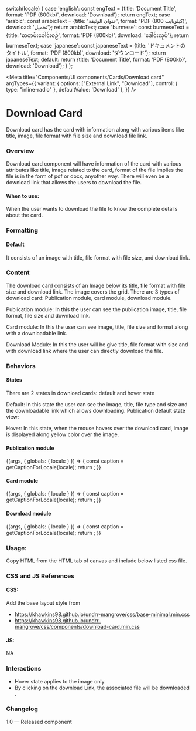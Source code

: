 
  switch(locale) {
    case 'english': const engText = {title: 'Document Title', format: 'PDF (800kb)', download: 'Download'}; return engText;
    case 'arabic': const arabicText = {title: 'عنوان الوثيقة', format: 'PDF (800 كيلوبايت)', download: 'تحميل'}; return arabicText;
    case 'burmese': const burmeseText = {title: 'စာတမ်းခေါင်းစဉ်', format: 'PDF (800kb)', download: 'ဒေါင်းလုပ်'}; return burmeseText;
    case 'japanese': const japaneseText = {title: 'ドキュメントのタイトル', format: 'PDF (800kb)', download: 'ダウンロード'}; return japaneseText;
    default:
      return {title: 'Document Title', format: 'PDF (800kb)', download: 'Download'};
  }
};

<Meta title="Components/UI components/Cards/Download card"
  argTypes={{
    variant: {
      options: ["External Link", "Download"],
      control: { type: "inline-radio" },
      defaultValue: 'Download'
    },
  }}
/>

# Download Card

Download card has the card with information along with various items like title, image, file format with file size and download file link.

### Overview

Download card component will have information of the card with various attributes like title, image related to the card, format of the file implies the file is in the form of pdf or docx, anyother way. There will even be a download link that allows the users to download the file.

#### When to use:
When the user wants to download the file to know the complete details about the card.

### Formatting
#### Default

It consists of an image with title, file format with file size, and download link.

### Content
The download card consists of an Image below its title, file format with file size and download link. The image covers the grid. There are 3 types of download card: Publication module, card module, download module.

Publication module: In this the user can see the publication image, title, file format, file size and download link.

Card module: In this the user can see image, title, file size and format along with a downloadable link.

Download Module: In this the user will be give title, file format with size and with download link where the user can directly download the file.


### Behaviors

#### States

There are 2 states in download cards: default and hover state

Default: In this state the user can see the image, title, file type and size and the downloadable link which allows downloading.
Publication default state view:

Hover: In this state, when the mouse hovers over the download card, image is displayed along yellow color over the image.

#### Publication module
<Canvas>
  <Story name="Publication module" >
    {(args, { globals: { locale } }) => {
      const caption = getCaptionForLocale(locale);
      return <DownloadCard title={caption.title} format={caption.format}  download={caption.download} image {...args} ></DownloadCard>;
    }}
  </Story>
</Canvas>

<Anchor storyId='components-ui-components-cards-download-card--card-module'></Anchor>

#### Card module

<Canvas>
  <Story name="Card module" >
    {(args, { globals: { locale } }) => {
      const caption = getCaptionForLocale(locale);
      return <DownloadCard title={caption.title} format={caption.format}  download={caption.download} image2={img} {...args} ></DownloadCard>;
    }}
  </Story>
</Canvas>

<Anchor storyId='components-ui-components-cards-download-card--download-module'></Anchor>

#### Download module

<Canvas>
  <Story name="Download module" >
    {(args, { globals: { locale } }) => {
      const caption = getCaptionForLocale(locale);
      return <DownloadCard title={caption.title} format={caption.format}  download={caption.download} alt={'feature card'} {...args} ></DownloadCard>;
    }}
  </Story>
</Canvas>

### Usage:
Copy HTML from the HTML tab of canvas and include below listed css file.

### CSS and JS References

#### CSS:

Add the base layout style from

- https://khawkins98.github.io/undrr-mangrove/css/base-minimal.min.css
- https://khawkins98.github.io/undrr-mangrove/css/components/download-card.min.css

#### JS:

NA

### Interactions
- Hover state applies to the image only.
- By clicking on the download Link, the associated file will be downloaded .

### Changelog
1.0 — Released component
